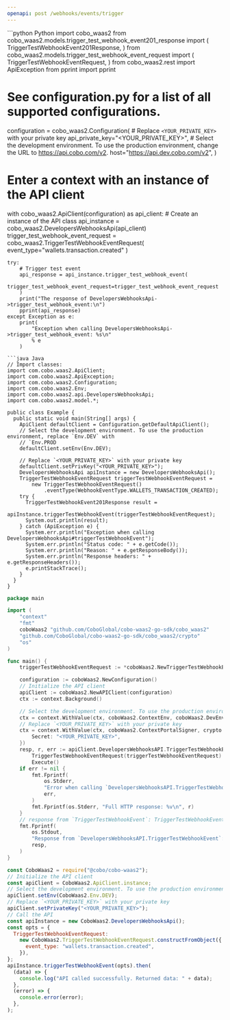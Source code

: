 ```yaml
---
openapi: post /webhooks/events/trigger
---
```


<RequestExample>
```python Python
import cobo_waas2
from cobo_waas2.models.trigger_test_webhook_event201_response import (
    TriggerTestWebhookEvent201Response,
)
from cobo_waas2.models.trigger_test_webhook_event_request import (
    TriggerTestWebhookEventRequest,
)
from cobo_waas2.rest import ApiException
from pprint import pprint

# See configuration.py for a list of all supported configurations.
configuration = cobo_waas2.Configuration(
    # Replace `<YOUR_PRIVATE_KEY>` with your private key
    api_private_key="<YOUR_PRIVATE_KEY>",
    # Select the development environment. To use the production environment, change the URL to https://api.cobo.com/v2.
    host="https://api.dev.cobo.com/v2",
)
# Enter a context with an instance of the API client
with cobo_waas2.ApiClient(configuration) as api_client:
    # Create an instance of the API class
    api_instance = cobo_waas2.DevelopersWebhooksApi(api_client)
    trigger_test_webhook_event_request = cobo_waas2.TriggerTestWebhookEventRequest(
        event_type="wallets.transaction.created"
    )

    try:
        # Trigger test event
        api_response = api_instance.trigger_test_webhook_event(
            trigger_test_webhook_event_request=trigger_test_webhook_event_request
        )
        print("The response of DevelopersWebhooksApi->trigger_test_webhook_event:\n")
        pprint(api_response)
    except Exception as e:
        print(
            "Exception when calling DevelopersWebhooksApi->trigger_test_webhook_event: %s\n"
            % e
        )

```
```java Java
// Import classes:
import com.cobo.waas2.ApiClient;
import com.cobo.waas2.ApiException;
import com.cobo.waas2.Configuration;
import com.cobo.waas2.Env;
import com.cobo.waas2.api.DevelopersWebhooksApi;
import com.cobo.waas2.model.*;

public class Example {
  public static void main(String[] args) {
    ApiClient defaultClient = Configuration.getDefaultApiClient();
    // Select the development environment. To use the production environment, replace `Env.DEV` with
    // `Env.PROD
    defaultClient.setEnv(Env.DEV);

    // Replace `<YOUR_PRIVATE_KEY>` with your private key
    defaultClient.setPrivKey("<YOUR_PRIVATE_KEY>");
    DevelopersWebhooksApi apiInstance = new DevelopersWebhooksApi();
    TriggerTestWebhookEventRequest triggerTestWebhookEventRequest =
        new TriggerTestWebhookEventRequest()
            .eventType(WebhookEventType.WALLETS_TRANSACTION_CREATED);
    try {
      TriggerTestWebhookEvent201Response result =
          apiInstance.triggerTestWebhookEvent(triggerTestWebhookEventRequest);
      System.out.println(result);
    } catch (ApiException e) {
      System.err.println("Exception when calling DevelopersWebhooksApi#triggerTestWebhookEvent");
      System.err.println("Status code: " + e.getCode());
      System.err.println("Reason: " + e.getResponseBody());
      System.err.println("Response headers: " + e.getResponseHeaders());
      e.printStackTrace();
    }
  }
}

```
```go Go
package main

import (
	"context"
	"fmt"
	coboWaas2 "github.com/CoboGlobal/cobo-waas2-go-sdk/cobo_waas2"
	"github.com/CoboGlobal/cobo-waas2-go-sdk/cobo_waas2/crypto"
	"os"
)

func main() {
	triggerTestWebhookEventRequest := *coboWaas2.NewTriggerTestWebhookEventRequest(coboWaas2.WebhookEventType("wallets.transaction.created"))

	configuration := coboWaas2.NewConfiguration()
	// Initialize the API client
	apiClient := coboWaas2.NewAPIClient(configuration)
	ctx := context.Background()

	// Select the development environment. To use the production environment, replace coboWaas2.DevEnv with coboWaas2.ProdEnv
	ctx = context.WithValue(ctx, coboWaas2.ContextEnv, coboWaas2.DevEnv)
	// Replace `<YOUR_PRIVATE_KEY>` with your private key
	ctx = context.WithValue(ctx, coboWaas2.ContextPortalSigner, crypto.Ed25519Signer{
		Secret: "<YOUR_PRIVATE_KEY>",
	})
	resp, r, err := apiClient.DevelopersWebhooksAPI.TriggerTestWebhookEvent(ctx).
		TriggerTestWebhookEventRequest(triggerTestWebhookEventRequest).
		Execute()
	if err != nil {
		fmt.Fprintf(
			os.Stderr,
			"Error when calling `DevelopersWebhooksAPI.TriggerTestWebhookEvent``: %v\n",
			err,
		)
		fmt.Fprintf(os.Stderr, "Full HTTP response: %v\n", r)
	}
	// response from `TriggerTestWebhookEvent`: TriggerTestWebhookEvent201Response
	fmt.Fprintf(
		os.Stdout,
		"Response from `DevelopersWebhooksAPI.TriggerTestWebhookEvent`: %v\n",
		resp,
	)
}

```
```javascript JavaScript
const CoboWaas2 = require("@cobo/cobo-waas2");
// Initialize the API client
const apiClient = CoboWaas2.ApiClient.instance;
// Select the development environment. To use the production environment, replace `Env.DEV` with `Env.PROD`
apiClient.setEnv(CoboWaas2.Env.DEV);
// Replace `<YOUR_PRIVATE_KEY>` with your private key
apiClient.setPrivateKey("<YOUR_PRIVATE_KEY>");
// Call the API
const apiInstance = new CoboWaas2.DevelopersWebhooksApi();
const opts = {
  TriggerTestWebhookEventRequest:
    new CoboWaas2.TriggerTestWebhookEventRequest.constructFromObject({
      event_type: "wallets.transaction.created",
    }),
};
apiInstance.triggerTestWebhookEvent(opts).then(
  (data) => {
    console.log("API called successfully. Returned data: " + data);
  },
  (error) => {
    console.error(error);
  },
);

```
</RequestExample>